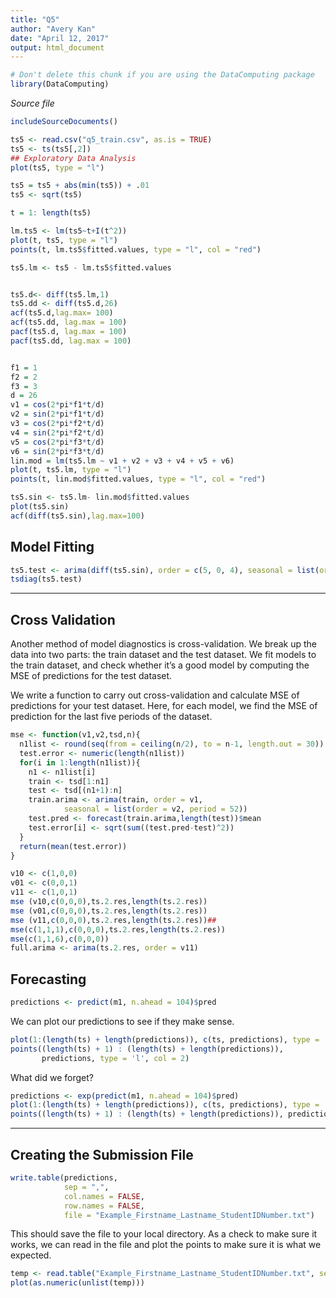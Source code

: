 ```yaml
---
title: "Q5"
author: "Avery Kan"
date: "April 12, 2017"
output: html_document
---
```

<!-- Don't edit in between this line and the one below -->
```r
# Don't delete this chunk if you are using the DataComputing package
library(DataComputing)
```
*Source file* 
```r
includeSourceDocuments()
```
<!-- Don't edit the material above this line -->

```r
ts5 <- read.csv("q5_train.csv", as.is = TRUE)
ts5 <- ts(ts5[,2])
## Exploratory Data Analysis
plot(ts5, type = "l")
```


```r
ts5 = ts5 + abs(min(ts5)) + .01
ts5 <- sqrt(ts5)

t = 1: length(ts5)

lm.ts5 <- lm(ts5~t+I(t^2))
plot(t, ts5, type = "l")
points(t, lm.ts5$fitted.values, type = "l", col = "red")

ts5.lm <- ts5 - lm.ts5$fitted.values


ts5.d<- diff(ts5.lm,1)
ts5.dd <- diff(ts5.d,26)
acf(ts5.d,lag.max= 100)
acf(ts5.dd, lag.max = 100)
pacf(ts5.d, lag.max = 100)
pacf(ts5.dd, lag.max = 100)


f1 = 1
f2 = 2
f3 = 3
d = 26
v1 = cos(2*pi*f1*t/d)
v2 = sin(2*pi*f1*t/d)
v3 = cos(2*pi*f2*t/d)
v4 = sin(2*pi*f2*t/d)
v5 = cos(2*pi*f3*t/d)
v6 = sin(2*pi*f3*t/d)
lin.mod = lm(ts5.lm ~ v1 + v2 + v3 + v4 + v5 + v6)
plot(t, ts5.lm, type = "l")
points(t, lin.mod$fitted.values, type = "l", col = "red")

ts5.sin <- ts5.lm- lin.mod$fitted.values
plot(ts5.sin)
acf(diff(ts5.sin),lag.max=100)


```



## Model Fitting 

```r
ts5.test <- arima(diff(ts5.sin), order = c(5, 0, 4), seasonal = list(order = c(1, 0, 1), period = 26))
tsdiag(ts5.test)
```

---

## Cross Validation

Another method of model diagnostics is cross-validation. We break up the data into two parts: the train dataset and the test dataset. We fit models to the train dataset, and check whether it's a good model by computing the MSE of predictions for the test dataset. 

We write a function to carry out cross-validation and calculate MSE of predictions for your test dataset. Here, for each model, we find the MSE of prediction for the last five periods of the dataset. 

```r
mse <- function(v1,v2,tsd,n){
  n1list <- round(seq(from = ceiling(n/2), to = n-1, length.out = 30))
  test.error <- numeric(length(n1list))
  for(i in 1:length(n1list)){
    n1 <- n1list[i]
    train <- tsd[1:n1]
    test <- tsd[(n1+1):n]
    train.arima <- arima(train, order = v1, 
            seasonal = list(order = v2, period = 52)) 
    test.pred <- forecast(train.arima,length(test))$mean
    test.error[i] <- sqrt(sum((test.pred-test)^2))
  }
  return(mean(test.error))
}

v10 <- c(1,0,0)
v01 <- c(0,0,1)
v11 <- c(1,0,1)
mse (v10,c(0,0,0),ts.2.res,length(ts.2.res)) 
mse (v01,c(0,0,0),ts.2.res,length(ts.2.res))
mse (v11,c(0,0,0),ts.2.res,length(ts.2.res))##
mse(c(1,1,1),c(0,0,0),ts.2.res,length(ts.2.res))
mse(c(1,1,6),c(0,0,0))
full.arima <- arima(ts.2.res, order = v11)

```

## Forecasting

```r
predictions <- predict(m1, n.ahead = 104)$pred
```

We can plot our predictions to see if they make sense.

```r
plot(1:(length(ts) + length(predictions)), c(ts, predictions), type = 'l', col = 1)
points((length(ts) + 1) : (length(ts) + length(predictions)), 
       predictions, type = 'l', col = 2)
```

What did we forget?

```r
predictions <- exp(predict(m1, n.ahead = 104)$pred)
plot(1:(length(ts) + length(predictions)), c(ts, predictions), type = 'l', col = 1)
points((length(ts) + 1) : (length(ts) + length(predictions)), predictions, type = 'l', col = 2)
```


---

## Creating the Submission File

```r
write.table(predictions,
            sep = ",",
            col.names = FALSE,
            row.names = FALSE,
            file = "Example_Firstname_Lastname_StudentIDNumber.txt")

```

This should save the file to your local directory. As a check to make sure it works, we can read in the file and plot the points to make sure it is what we expected.

```r
temp <- read.table("Example_Firstname_Lastname_StudentIDNumber.txt", sep = ",")
plot(as.numeric(unlist(temp)))
```


